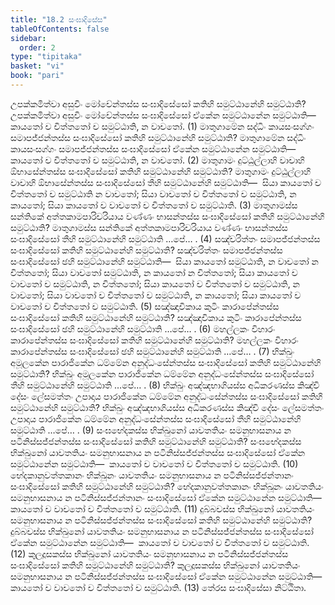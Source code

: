 ```yaml
---
title: "18.2 සංඝාදිසේස"
tableOfContents: false
sidebar:
  order: 2
type: "tipitaka"
basket: "vi"
book: "pari"
---
```



<DynamicBreadcrumb />

<Division number="471" book="pari">

<Paragraph number="2206" book="pari">
උපක්කමිත්වා අසුචිං මෝචේන්තස්ස සංඝාදිසේසෝ කතිහි සමුට්ඨානේහි සමුට්ඨාති? උපක්කමිත්වා අසුචිං මෝචේන්තස්ස සංඝාදිසේසෝ ඒකේන සමුට්ඨානේන සමුට්ඨාති—  කායතෝ ච චිත්තතෝ ච සමුට්ඨාති, න වාචතෝ. (1)
</Paragraph>

<Paragraph number="2207" book="pari">
මාතුගාමේන සද්ධිං කායසංසග්ගං සමාපජ්ජන්තස්ස සංඝාදිසේසෝ කතිහි සමුට්ඨානේහි සමුට්ඨාති? මාතුගාමේන සද්ධිං කායසංසග්ගං සමාපජ්ජන්තස්ස සංඝාදිසේසෝ ඒකේන සමුට්ඨානේන සමුට්ඨාති—  කායතෝ ච චිත්තතෝ ච සමුට්ඨාති, න වාචතෝ. (2)
</Paragraph>

<Paragraph number="2208" book="pari">
මාතුගාමං දුට්ඨුල්ලාහි වාචාහි ඕභාසේන්තස්ස සංඝාදිසේසෝ කතිහි සමුට්ඨානේහි සමුට්ඨාති? මාතුගාමං දුට්ඨුල්ලාහි වාචාහි ඕභාසේන්තස්ස සංඝාදිසේසෝ තීහි සමුට්ඨානේහි සමුට්ඨාති—  සියා කායතෝ ච චිත්තතෝ ච සමුට්ඨාති න වාචතෝ; සියා වාචතෝ ච චිත්තතෝ ච සමුට්ඨාති, න කායතෝ; සියා කායතෝ ච වාචතෝ ච චිත්තතෝ ච සමුට්ඨාති. (3)
</Paragraph>

<Paragraph number="2209" book="pari">
මාතුගාමස්ස සන්තිකේ අත්තකාමපාරිචරියාය වණ්ණං භාසන්තස්ස සංඝාදිසේසෝ කතිහි සමුට්ඨානේහි සමුට්ඨාති? මාතුගාමස්ස සන්තිකේ අත්තකාමපාරිචරියාය වණ්ණං භාසන්තස්ස සංඝාදිසේසෝ තීහි සමුට්ඨානේහි සමුට්ඨාති …පේ… . (4)
</Paragraph>

<Paragraph number="2210" book="pari">
සඤ්චරිත්තං සමාපජ්ජන්තස්ස සංඝාදිසේසෝ කතිහි සමුට්ඨානේහි සමුට්ඨාති? සඤ්චරිත්තං සමාපජ්ජන්තස්ස සංඝාදිසේසෝ ඡහි සමුට්ඨානේහි සමුට්ඨාති—  සියා කායතෝ සමුට්ඨාති, න වාචතෝ න චිත්තතෝ; සියා වාචතෝ සමුට්ඨාති, න කායතෝ න චිත්තතෝ; සියා කායතෝ ච වාචතෝ ච සමුට්ඨාති, න චිත්තතෝ; සියා කායතෝ ච චිත්තතෝ ච සමුට්ඨාති, න වාචතෝ; සියා වාචතෝ ච චිත්තතෝ ච සමුට්ඨාති, න කායතෝ; සියා කායතෝ ච වාචතෝ ච චිත්තතෝ ච සමුට්ඨාති. (5)
</Paragraph>

<Paragraph number="2211" book="pari">
සඤ්ඤාචිකාය කුටිං කාරාපේන්තස්ස සංඝාදිසේසෝ කතිහි සමුට්ඨානේහි සමුට්ඨාති? සඤ්ඤාචිකාය කුටිං කාරාපේන්තස්ස සංඝාදිසේසෝ ඡහි සමුට්ඨානේහි සමුට්ඨාති …පේ… . (6)
</Paragraph>

<Paragraph number="2212" book="pari">
මහල්ලකං විහාරං කාරාපේන්තස්ස සංඝාදිසේසෝ කතිහි සමුට්ඨානේහි සමුට්ඨාති? මහල්ලකං විහාරං කාරාපේන්තස්ස සංඝාදිසේසෝ ඡහි සමුට්ඨානේහි සමුට්ඨාති …පේ… . (7)
</Paragraph>

<Paragraph number="2213" book="pari">
භික්ඛුං අමූලකේන පාරාජිකේන ධම්මේන අනුද්ධංසේන්තස්ස සංඝාදිසේසෝ කතිහි සමුට්ඨානේහි සමුට්ඨාති? භික්ඛුං අමූලකේන පාරාජිකේන ධම්මේන අනුද්ධංසේන්තස්ස සංඝාදිසේසෝ තීහි සමුට්ඨානේහි සමුට්ඨාති …පේ… . (8)
</Paragraph>

<Paragraph number="2214" book="pari">
භික්ඛුං අඤ්ඤභාගියස්ස අධිකරණස්ස කිඤ්චි දේසං ලේසමත්තං උපාදාය පාරාජිකේන ධම්මේන අනුද්ධංසේන්තස්ස සංඝාදිසේසෝ කතිහි සමුට්ඨානේහි සමුට්ඨාති? භික්ඛුං අඤ්ඤභාගියස්ස අධිකරණස්ස කිඤ්චි දේසං ලේසමත්තං උපාදාය පාරාජිකේන ධම්මේන අනුද්ධංසේන්තස්ස සංඝාදිසේසෝ තීහි සමුට්ඨානේහි සමුට්ඨාති …පේ… . (9)
</Paragraph>

<Paragraph number="2215" book="pari">
සංඝභේදකස්ස භික්ඛුනෝ යාවතතියං සමනුභාසනාය න පටිනිස්සජ්ජන්තස්ස සංඝාදිසේසෝ කතිහි සමුට්ඨානේහි සමුට්ඨාති? සංඝභේදකස්ස භික්ඛුනෝ යාවතතියං සමනුභාසනාය න පටිනිස්සජ්ජන්තස්ස සංඝාදිසේසෝ ඒකේන සමුට්ඨානේන සමුට්ඨාති—  කායතෝ ච වාචතෝ ච චිත්තතෝ ච සමුට්ඨාති. (10)
</Paragraph>

<Paragraph number="2216" book="pari">
භේදකානුවත්තකානං භික්ඛූනං යාවතතියං සමනුභාසනාය න පටිනිස්සජ්ජන්තානං සංඝාදිසේසෝ කතිහි සමුට්ඨානේහි සමුට්ඨාති? භේදකානුවත්තකානං භික්ඛූනං යාවතතියං සමනුභාසනාය න පටිනිස්සජ්ජන්තානං සංඝාදිසේසෝ ඒකේන සමුට්ඨානේන සමුට්ඨාති—  කායතෝ ච වාචතෝ ච චිත්තතෝ ච සමුට්ඨාති. (11)
</Paragraph>

<Paragraph number="2217" book="pari">
දුබ්බචස්ස භික්ඛුනෝ යාවතතියං සමනුභාසනාය න පටිනිස්සජ්ජන්තස්ස සංඝාදිසේසෝ කතිහි සමුට්ඨානේහි සමුට්ඨාති? දුබ්බචස්ස භික්ඛුනෝ යාවතතියං සමනුභාසනාය න පටිනිස්සජ්ජන්තස්ස සංඝාදිසේසෝ ඒකේන සමුට්ඨානේන සමුට්ඨාති—  කායතෝ ච වාචතෝ ච චිත්තතෝ ච සමුට්ඨාති. (12)
</Paragraph>

<Paragraph number="2218" book="pari">
කුලදූසකස්ස භික්ඛුනෝ යාවතතියං සමනුභාසනාය න පටිනිස්සජ්ජන්තස්ස සංඝාදිසේසෝ කතිහි සමුට්ඨානේහි සමුට්ඨාති? කුලදූසකස්ස භික්ඛුනෝ යාවතතියං සමනුභාසනාය න පටිනිස්සජ්ජන්තස්ස සංඝාදිසේසෝ ඒකේන සමුට්ඨානේන සමුට්ඨාති—  කායතෝ ච වාචතෝ ච චිත්තතෝ ච සමුට්ඨාති. (13)

</Paragraph>
</Division>

<Paragraph number="2219" type="center" book="pari">
තේරස සංඝාදිසේසා නිට්ඨිතා.
</Paragraph>